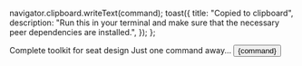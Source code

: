 

  navigator.clipboard.writeText(command);
  toast({
    title: "Copied to clipboard",
    description: "Run this in your terminal and make sure that the necessary peer dependencies are installed.",
  });
};

<Meta title="Configure your project" />

<div className="h-full w-full flex flex-col justify-center items-center gap-12 text-center p-3 md:p-12">
  <span className="w-10/12 text-[30px] lg:text-[54px] text-center font-bold tracking-[-2px]"> Complete toolkit for seat design</span>
  <span className="text-[18px] lg:text-[22px] text-start font-semibold">Just one command away...</span>
  <Button onClick={copy} className="text-[18px] xs:text-[20px] md:text-[25px] lg:text-[28px] font-medium rounded-full p-4 px-8 sm:px-12 border bg-black text-white" >{command}</Button>
</div>
<Toaster/>
